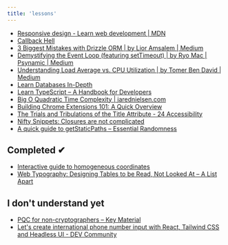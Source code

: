 ```yaml
---
title: 'lessons'
---
```



<GlobalLayout path={url}>

- [Responsive design - Learn web development | MDN](https://developer.mozilla.org/en-US/docs/Learn_web_development/Core/CSS_layout/Responsive_Design)
- [Callback Hell](http://callbackhell.com/)
- [3 Biggest Mistakes with Drizzle ORM | by Lior Amsalem | Medium](https://medium.com/@lior_amsalem/3-biggest-mistakes-with-drizzle-orm-1327e2531aff)
- [Demystifying the Event Loop (featuring setTimeout) | by Ryo Mac | Psynamic | Medium](https://medium.com/psynamic/demystifying-the-event-loop-featuring-settimeout-f702d4020d9a)
- [Understanding Load Average vs. CPU Utilization | by Tomer Ben David | Medium](https://medium.com/@Tom1212121/understanding-load-average-vs-cpu-utilization-46f1f3d40ee2)
- [Learn Databases In-Depth](https://www.freecodecamp.org/news/learn-databases-in-depth/)
- [Learn TypeScript – A Handbook for Developers](https://www.freecodecamp.org/news/learn-typescript-with-react-handbook/)
- [Big O Quadratic Time Complexity | jarednielsen.com](https://jarednielsen.com/big-o-quadratic-time-complexity/)
- [Building Chrome Extensions 101: A Quick Overview](https://dev.to/sfundomhlungu/building-chrome-extensions-101-a-quick-overview-2p96?context=digest)
- [The Trials and Tribulations of the Title Attribute - 24 Accessibility](https://www.24a11y.com/2017/the-trials-and-tribulations-of-the-title-attribute/)
- [Nifty Snippets: Closures are not complicated](http://blog.niftysnippets.org/2008/02/closures-are-not-complicated.html)
- [A quick guide to getStaticPaths – Essential Randomness](https://www.essentialrandomness.com/posts/get-static-paths)

## Completed ✔

- [Interactive guide to homogeneous coordinates](https://wordsandbuttons.online/interactive_guide_to_homogeneous_coordinates.html)
- [Web Typography: Designing Tables to be Read, Not Looked At – A List Apart](https://alistapart.com/article/web-typography-tables/)

## I don't understand yet

- [PQC for non-cryptographers – Key Material](https://keymaterial.net/2024/08/30/pqc-for-non-cryptographers/)
- [Let's create international phone number input with React, Tailwind CSS and Headless UI - DEV Community](https://dev.to/morewings/lets-create-international-phone-number-input-with-react-tailwind-css-and-headless-ui-31jc?context=digest)

</GlobalLayout>